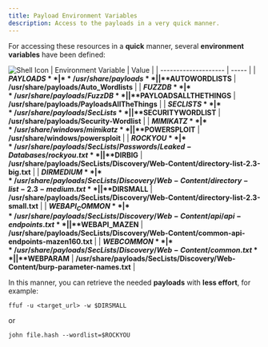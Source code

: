 ```yaml
---
title: Payload Environment Variables
description: Access to the payloads in a very quick manner.
---
```


For accessing these resources in a **quick** manner, several **environment variables** have been defined:

![Shell Icon](https://user-images.githubusercontent.com/83867734/191123292-b9e9c912-b78c-46af-8c54-3b75c050ee37.png)
| Environment Variable | Value |
| -------------------- | ----- |
| **$PAYLOADS** | **/usr/share/payloads** |
| **$AUTOWORDLISTS** | **/usr/share/payloads/Auto_Wordlists** |
| **$FUZZDB** | **/usr/share/payloads/FuzzDB** |
| **$PAYLOADSALLTHETHINGS** | **/usr/share/payloads/PayloadsAllTheThings** |
| **$SECLISTS** | **/usr/share/payloads/SecLists** |
| **$SECURITYWORDLIST** | **/usr/share/payloads/Security-Wordlist** |
| **$MIMIKATZ** | **/usr/share/windows/mimikatz** |
| **$POWERSPLOIT** | **/usr/share/windows/powersploit** |
| **$ROCKYOU** | **/usr/share/payloads/SecLists/Passwords/Leaked-Databases/rockyou.txt** |
| **$DIRBIG** | **/usr/share/payloads/SecLists/Discovery/Web-Content/directory-list-2.3-big.txt** |
| **$DIRMEDIUM** | **/usr/share/payloads/SecLists/Discovery/Web-Content/directory-list-2.3-medium.txt** |
| **$DIRSMALL** | **/usr/share/payloads/SecLists/Discovery/Web-Content/directory-list-2.3-small.txt** |
| **$WEBAPI_COMMON** | **/usr/share/payloads/SecLists/Discovery/Web-Content/api/api-endpoints.txt** |
| **$WEBAPI_MAZEN** | **/usr/share/payloads/SecLists/Discovery/Web-Content/common-api-endpoints-mazen160.txt** |
| **$WEBCOMMON** | **/usr/share/payloads/SecLists/Discovery/Web-Content/common.txt** |
| **$WEBPARAM** | **/usr/share/payloads/SecLists/Discovery/Web-Content/burp-parameter-names.txt** |

In this manner, you can retrieve the needed **payloads** with **less effort**, for example:
```
ffuf -u <target_url> -w $DIRSMALL
```
or
```
john file.hash --wordlist=$ROCKYOU
```